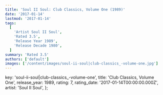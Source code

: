 ```yaml
---
title: 'Soul II Soul: Club Classics, Volume One (1989)'
date: '2017-01-14'
lastmod: '2017-01-14'
tags:
  [
    'Artist Soul II Soul',
    'Rated 3.5',
    'Release Year 1989',
    'Release Decade 1980',
  ]
summary: 'Rated 3.5'
authors: ['default']
images: ['/content/images/soul-ii-soul|club-classics_-volume-one.jpg']
---
```


  key: 'soul-ii-soul|club-classics_-volume-one',
  title: 'Club Classics, Volume One',
  release_year: 1989,
  rating: 7,
  rating_date: '2017-01-14T00:00:00.000Z',
  artist: 'Soul II Soul',
};

<MusicRating data={data} />
